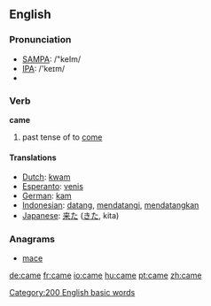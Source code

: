 ==English==

{{rank|those|own|old|106|came|men|come|without}}


=== Pronunciation ===
*[[w:SAMPA|SAMPA]]: /"keIm/
*[[w:IPA|IPA]]: /'keɪm/
*{{audio|en-us-came.ogg|Audio (US)}}

=== Verb ===
'''came'''

# past tense of to [[come]]

==== Translations ====
*[[Dutch]]: [[kwam]]
*[[Esperanto]]: [[venis]]
*[[German]]: [[kam]]
*[[Indonesian]]: [[datang]], [[datang|mendatangi]], [[datang|mendatangkan]]
*[[Japanese]]: [[来た]] ([[きた]], kita)

===Anagrams===
*[[mace]]

[[Category:200 English basic words]]

[[de:came]]
[[fr:came]]
[[io:came]]
[[hu:came]]
[[pt:came]]
[[zh:came]]